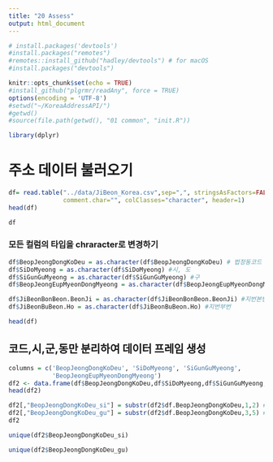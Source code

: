 ```yaml
---
title: "20 Assess"
output: html_document
---
```


```r
# install.packages('devtools')
#install.packages("remotes")
#remotes::install_github("hadley/devtools") # for macOS
#install.packages("devtools")
```

```r
knitr::opts_chunk$set(echo = TRUE)
#install_github("plgrmr/readAny", force = TRUE)
options(encoding = 'UTF-8')
#setwd("~/KoreaAddressAPI/")
#getwd()
#source(file.path(getwd(), "01 common", "init.R"))
```

```r
library(dplyr)
```

# 주소 데이터 불러오기

```r
df= read.table("../data/JiBeon_Korea.csv",sep=",", stringsAsFactors=FALSE, 
               comment.char="", colClasses="character", header=1)
head(df)
```

```r
df
```

### 모든 컬럼의 타입을 chraracter로 변경하기
```r
df$BeopJeongDongKoDeu = as.character(df$BeopJeongDongKoDeu) # 법정동코드 10자리 , 앞 두자리는 시도, 3~5자리는 구
df$SiDoMyeong = as.character(df$SiDoMyeong) #시, 도
df$SiGunGuMyeong = as.character(df$SiGunGuMyeong) #구
df$BeopJeongEupMyeonDongMyeong = as.character(df$BeopJeongEupMyeonDongMyeong) #동

df$JiBeonBonBeon.BeonJi = as.character(df$JiBeonBonBeon.BeonJi) #지번본번
df$JiBeonBuBeon.Ho = as.character(df$JiBeonBuBeon.Ho) #지번부번

head(df)
```

## 코드,시,군,동만 분리하여 데이터 프레임 생성

```r
columns = c('BeopJeongDongKoDeu', 'SiDoMyeong', 'SiGunGuMyeong',
            'BeopJeongEupMyeonDongMyeong')
df2 <- data.frame(df$BeopJeongDongKoDeu,df$SiDoMyeong,df$SiGunGuMyeong,df$BeopJeongEupMyeonDongMyeong)
head(df2)
```

```r
df2[,"BeopJeongDongKoDeu_si"] = substr(df2$df.BeopJeongDongKoDeu,1,2) # 법정동 코드에서 시 분리
df2[,"BeopJeongDongKoDeu_gu"] = substr(df2$df.BeopJeongDongKoDeu,3,5) # 법정동 코드에서 구 분리
df2
```


```r
unique(df2$BeopJeongDongKoDeu_si)
```


```r
unique(df2$BeopJeongDongKoDeu_gu)
```
